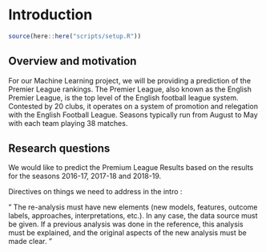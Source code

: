# Introduction

```r
source(here::here("scripts/setup.R"))
```

## Overview and motivation

For our Machine Learning project, we will be providing a prediction of the Premier League rankings. The Premier League, also known as the English Premier League, is the top level of the English football league system. Contested by 20 clubs, it operates on a system of promotion and relegation with the English Football League. Seasons typically run from August to May with each team playing 38 matches.

## Research questions

We would like to predict the Premium League Results based on the results for the seasons 2016-17, 2017-18 and 2018-19.



Directives on things we need to address in the intro :

" The re-analysis must have new elements (new models, features, outcome labels, approaches, interpretations, etc.). In any case, the data source must be given. If a previous analysis was done in the reference, this analysis must be explained, and the original aspects of the new analysis must be made clear. "